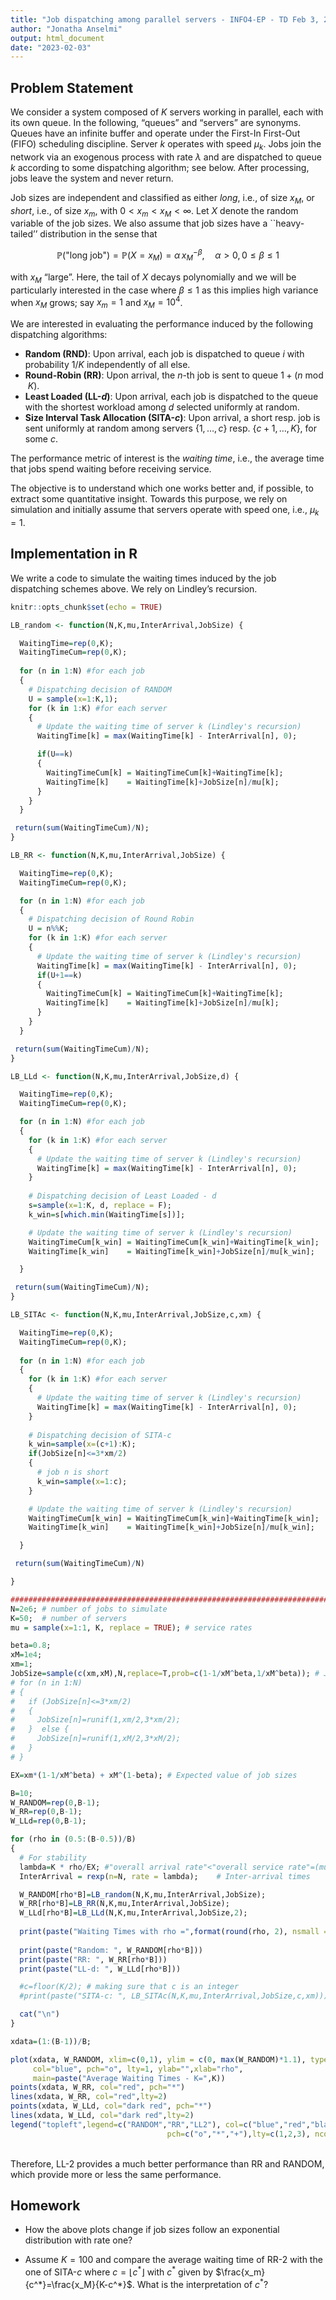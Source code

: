 ```yaml
---
title: "Job dispatching among parallel servers - INFO4-EP - TD Feb 3, 2023"
author: "Jonatha Anselmi"
output: html_document 
date: "2023-02-03"
---
```


## Problem Statement

We consider a system composed of $K$ servers working in parallel, each with its own queue. In the following, "queues" and "servers" are synonyms. Queues have an infinite buffer and operate under the First-In First-Out (FIFO) scheduling discipline.
Server $k$ operates with speed $\mu_k$.
Jobs join the network via an exogenous process with rate $\lambda$ and are dispatched to queue $k$ according to some dispatching algorithm; see below. 
After processing, jobs leave the system and never return.

Job sizes are independent and classified as either <i>long</i>, i.e., of size $x_M$, or <i>short</i>, i.e., of size $x_m$, with $0< x_m < x_M <\infty$.
Let $X$ denote the random variable of the job sizes.
We also assume that job sizes have a ``heavy-tailed'' distribution in the sense that

$$
\mathbb{P}(\mbox{"long job"}) =\mathbb{P}(X=x_M)=\alpha\, x_M^{-\beta},\quad \alpha>0, \, 0\le \beta\le 1
$$

with $x_M$ "large". Here, the tail of $X$ decays polynomially and we will be particularly interested in the case where $\beta\le1$ as this implies high variance when $x_M$ grows; say $x_m=1$ and $x_M=10^4$.



We are interested in evaluating the performance induced by the following dispatching algorithms:

<ul  class="org-ul">
<li><b>Random (RND)</b>: Upon arrival, each job is dispatched to queue $i$ with probability $1/K$ independently of all else.  </li>
<li><b>Round-Robin (RR)</b>: Upon arrival, the $n$-th job is sent to queue $1+(n\bmod K)$.  </li>
<li><b>Least Loaded (LL-$d$)</b>: Upon arrival, each job is dispatched to the queue with the shortest workload among $d$ selected uniformly at random. </li>
<li> <b>Size Interval Task Allocation (SITA-$c$)</b>: Upon arrival, a short resp. job is sent uniformly at random among servers $\{1,\ldots,c\}$ resp. $\{c+1,\ldots,K\}$, for some $c$.</li>
</ul>

The performance metric of interest is the <i>waiting time</i>, i.e., the average time that jobs spend waiting before receiving service.

The objective is to understand which one works better and, if possible, to extract some quantitative insight.
Towards this purpose, we rely on simulation and initially assume that servers operate with speed one, i.e., $\mu_k=1$.


## Implementation in R

We write a code to simulate the waiting times induced by the job dispatching schemes above. We rely on Lindley's recursion.

```r
knitr::opts_chunk$set(echo = TRUE)

LB_random <- function(N,K,mu,InterArrival,JobSize) {      

  WaitingTime=rep(0,K);
  WaitingTimeCum=rep(0,K);
  
  for (n in 1:N) #for each job
  {
    # Dispatching decision of RANDOM
    U = sample(x=1:K,1); 
    for (k in 1:K) #for each server
    {
      # Update the waiting time of server k (Lindley's recursion)
      WaitingTime[k] = max(WaitingTime[k] - InterArrival[n], 0);

      if(U==k)
      {
        WaitingTimeCum[k] = WaitingTimeCum[k]+WaitingTime[k];
        WaitingTime[k]    = WaitingTime[k]+JobSize[n]/mu[k];
      }
    }
  }

 return(sum(WaitingTimeCum)/N);
}

LB_RR <- function(N,K,mu,InterArrival,JobSize) {      

  WaitingTime=rep(0,K);
  WaitingTimeCum=rep(0,K);

  for (n in 1:N) #for each job
  {
    # Dispatching decision of Round Robin
    U = n%%K; 
    for (k in 1:K) #for each server
    {
      # Update the waiting time of server k (Lindley's recursion)
      WaitingTime[k] = max(WaitingTime[k] - InterArrival[n], 0);
      if(U+1==k)
      {
        WaitingTimeCum[k] = WaitingTimeCum[k]+WaitingTime[k];
        WaitingTime[k]    = WaitingTime[k]+JobSize[n]/mu[k];
      }
    }
  }

 return(sum(WaitingTimeCum)/N);
}

LB_LLd <- function(N,K,mu,InterArrival,JobSize,d) {      

  WaitingTime=rep(0,K);
  WaitingTimeCum=rep(0,K);

  for (n in 1:N) #for each job
  {
    for (k in 1:K) #for each server
    {
      # Update the waiting time of server k (Lindley's recursion)
      WaitingTime[k] = max(WaitingTime[k] - InterArrival[n], 0);
    }
    
    # Dispatching decision of Least Loaded - d
    s=sample(x=1:K, d, replace = F);
    k_win=s[which.min(WaitingTime[s])];

    # Update the waiting time of server k (Lindley's recursion)
    WaitingTimeCum[k_win] = WaitingTimeCum[k_win]+WaitingTime[k_win];
    WaitingTime[k_win]    = WaitingTime[k_win]+JobSize[n]/mu[k_win];

  }

 return(sum(WaitingTimeCum)/N);
}

LB_SITAc <- function(N,K,mu,InterArrival,JobSize,c,xm) {      

  WaitingTime=rep(0,K);
  WaitingTimeCum=rep(0,K);
  
  for (n in 1:N) #for each job
  {
    for (k in 1:K) #for each server
    {
      # Update the waiting time of server k (Lindley's recursion)
      WaitingTime[k] = max(WaitingTime[k] - InterArrival[n], 0);
    }
    
    # Dispatching decision of SITA-c
    k_win=sample(x=(c+1):K);
    if(JobSize[n]<=3*xm/2)
    {
      # job n is short
      k_win=sample(x=1:c);
    }

    # Update the waiting time of server k (Lindley's recursion)
    WaitingTimeCum[k_win] = WaitingTimeCum[k_win]+WaitingTime[k_win];
    WaitingTime[k_win]    = WaitingTime[k_win]+JobSize[n]/mu[k_win];

  }

 return(sum(WaitingTimeCum)/N)

}

################################################################################
N=2e6; # number of jobs to simulate
K=50;  # number of servers
mu = sample(x=1:1, K, replace = TRUE); # service rates

beta=0.8;
xM=1e4;
xm=1;
JobSize=sample(c(xm,xM),N,replace=T,prob=c(1-1/xM^beta,1/xM^beta)); # Job sizes
# for (n in 1:N)
# {
#   if (JobSize[n]<=3*xm/2)
#   {
#     JobSize[n]=runif(1,xm/2,3*xm/2);
#   }  else {
#     JobSize[n]=runif(1,xM/2,3*xM/2);
#   }
# }

EX=xm*(1-1/xM^beta) + xM^(1-beta); # Expected value of job sizes

B=10;
W_RANDOM=rep(0,B-1);
W_RR=rep(0,B-1);
W_LLd=rep(0,B-1);

for (rho in (0.5:(B-0.5))/B) 
{
  # For stability
  lambda=K * rho/EX; #"overall arrival rate"<"overall service rate"=(mu[1]+...+ mu[K])/EX
  InterArrival = rexp(n=N, rate = lambda);    # Inter-arrival times

  W_RANDOM[rho*B]=LB_random(N,K,mu,InterArrival,JobSize);
  W_RR[rho*B]=LB_RR(N,K,mu,InterArrival,JobSize);
  W_LLd[rho*B]=LB_LLd(N,K,mu,InterArrival,JobSize,2);
  
  print(paste("Waiting Times with rho =",format(round(rho, 2), nsmall = 2),"and K =",K))
  
  print(paste("Random: ", W_RANDOM[rho*B]))
  print(paste("RR: ", W_RR[rho*B]))
  print(paste("LL-d: ", W_LLd[rho*B]))

  #c=floor(K/2); # making sure that c is an integer
  #print(paste("SITA-c: ", LB_SITAc(N,K,mu,InterArrival,JobSize,c,xm)))

  cat("\n")
}

xdata=(1:(B-1))/B;

plot(xdata, W_RANDOM, xlim=c(0,1), ylim = c(0, max(W_RANDOM)*1.1), type="o",
     col="blue", pch="o", lty=1, ylab="",xlab="rho",
     main=paste("Average Waiting Times - K=",K))
points(xdata, W_RR, col="red", pch="*")
lines(xdata, W_RR, col="red",lty=2)
points(xdata, W_LLd, col="dark red", pch="*")
lines(xdata, W_LLd, col="dark red",lty=2)
legend("topleft",legend=c("RANDOM","RR","LL2"), col=c("blue","red","black"),
                                   pch=c("o","*","+"),lty=c(1,2,3), ncol=1)

```

<br>
Therefore, LL-2 provides a much better performance than RR and RANDOM, which provide more or less the same performance.


## Homework

- How the above plots change if job sizes follow an exponential distribution with rate one?

- Assume $K=100$ and compare the average waiting time of RR-2 with the one of SITA-$c$ where $c=\lfloor c^* \rfloor$ with $c^*$ given by $\frac{x_m}{c^*}=\frac{x_M}{K-c^*}$. What is the interpretation of $c^*$?


<br><br><br>